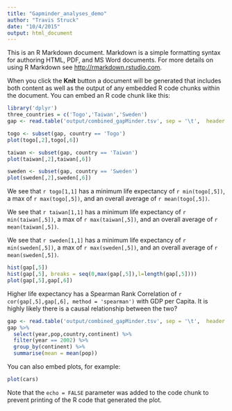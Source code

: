```yaml
---
title: "Gapminder_analyses_demo"
author: "Travis Struck"
date: "10/4/2015"
output: html_document
---
```


This is an R Markdown document. Markdown is a simple formatting syntax for authoring HTML, PDF, and MS Word documents. For more details on using R Markdown see <http://rmarkdown.rstudio.com>.

When you click the **Knit** button a document will be generated that includes both content as well as the output of any embedded R code chunks within the document. You can embed an R code chunk like this:
```r
library('dplyr')
three_countries = c('Togo','Taiwan','Sweden')
gap <- read.table('output/combined_gapMinder.tsv', sep = '\t',  header = TRUE)

togo <- subset(gap, country == 'Togo')
plot(togo[,2],togo[,6])

taiwan <- subset(gap, country == 'Taiwan')
plot(taiwan[,2],taiwan[,6])

sweden <- subset(gap, country == 'Sweden')
plot(sweden[,2],sweden[,6])


```

We see that `r togo[1,1]` has a minimum life expectancy of `r min(togo[,5])`, a max of `r max(togo[,5])`, and an overall average of `r mean(togo[,5])`.

We see that `r taiwan[1,1]` has a minimum life expectancy of `r min(taiwan[,5])`, a max of `r max(taiwan[,5])`, and an overall average of `r mean(taiwan[,5])`.

We see that `r sweden[1,1]` has a minimum life expectancy of `r min(sweden[,5])`, a max of `r max(sweden[,5])`, and an overall average of `r mean(sweden[,5])`.

```r
hist(gap[,5])
hist(gap[,5], breaks = seq(0,max(gap[,5]),l=length(gap[,5])))
plot(gap[,5],gap[,6])
```

Higher life expectancy has a Spearman Rank Correlation of `r cor(gap[,5],gap[,6], method = 'spearman')` with GDP per Capita. It is highly likely there is a causal relationship between the two?

```r
gap <- read.table('output/combined_gapMinder.tsv', sep = '\t',  header = TRUE)
gap %>%
  select(year,pop,country,continent) %>%
  filter(year == 2002) %>%
  group_by(continent) %>%
  summarise(mean = mean(pop))


```

You can also embed plots, for example:

```r
plot(cars)
```

Note that the `echo = FALSE` parameter was added to the code chunk to prevent printing of the R code that generated the plot.
